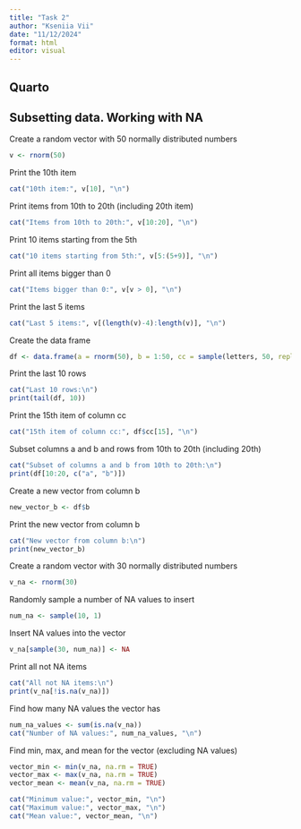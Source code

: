 ```yaml
---
title: "Task 2"
author: "Kseniia Vii"
date: "11/12/2024"
format: html
editor: visual
---
```


## Quarto

## Subsetting data. Working with NA

Create a random vector with 50 normally distributed numbers

```r
v <- rnorm(50)
```

Print the 10th item

```r
cat("10th item:", v[10], "\n")
```

Print items from 10th to 20th (including 20th item)

```r
cat("Items from 10th to 20th:", v[10:20], "\n")
```

Print 10 items starting from the 5th

```r
cat("10 items starting from 5th:", v[5:(5+9)], "\n")
```

Print all items bigger than 0

```r
cat("Items bigger than 0:", v[v > 0], "\n")
```

Print the last 5 items

```r
cat("Last 5 items:", v[(length(v)-4):length(v)], "\n")
```

Create the data frame

```r
df <- data.frame(a = rnorm(50), b = 1:50, cc = sample(letters, 50, replace = TRUE))
```

Print the last 10 rows

```r
cat("Last 10 rows:\n")
print(tail(df, 10))
```

Print the 15th item of column cc

```r
cat("15th item of column cc:", df$cc[15], "\n")
```

Subset columns a and b and rows from 10th to 20th (including 20th)

```r
cat("Subset of columns a and b from 10th to 20th:\n")
print(df[10:20, c("a", "b")])
```

Create a new vector from column b

```r
new_vector_b <- df$b
```

Print the new vector from column b

```r
cat("New vector from column b:\n")
print(new_vector_b)
```

Create a random vector with 30 normally distributed numbers

```r
v_na <- rnorm(30)
```

Randomly sample a number of NA values to insert

```r
num_na <- sample(10, 1)
```

Insert NA values into the vector

```r
v_na[sample(30, num_na)] <- NA
```

Print all not NA items

```r
cat("All not NA items:\n")
print(v_na[!is.na(v_na)])
```

Find how many NA values the vector has

```r
num_na_values <- sum(is.na(v_na))
cat("Number of NA values:", num_na_values, "\n")
```

Find min, max, and mean for the vector (excluding NA values)

```r
vector_min <- min(v_na, na.rm = TRUE)
vector_max <- max(v_na, na.rm = TRUE)
vector_mean <- mean(v_na, na.rm = TRUE)

cat("Minimum value:", vector_min, "\n")
cat("Maximum value:", vector_max, "\n")
cat("Mean value:", vector_mean, "\n")
```
